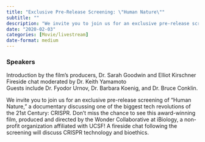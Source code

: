 ```yaml
---
title: "Exclusive Pre-Release Screening: \"Human Nature\""
subtitle: ""
description: "We invite you to join us for an exclusive pre-release screening of \"Human Nature,\" a documentary discussing one of the biggest tech revolutions of the 21st Century: CRISPR. "
date: "2020-02-03"
categories: [Movie/livestream]
date-format: medium 
---
```


### Speakers  
Introduction by the film's producers, Dr. Sarah Goodwin and Elliot Kirschner  
Fireside chat moderated by Dr. Keith Yamamoto  
Guests include Dr. Fyodor Urnov, Dr. Barbara Koenig, and Dr. Bruce Conklin.

We invite you to join us for an exclusive pre-release screening of "Human Nature," a documentary discussing one of the biggest tech revolutions of the 21st Century: CRISPR. Don't miss the chance to see this award-winning film, produced and directed by the Wonder Collaborative at iBiology, a non-profit organization affiliated with UCSF! A fireside chat following the screening will discuss CRISPR technology and bioethics.

